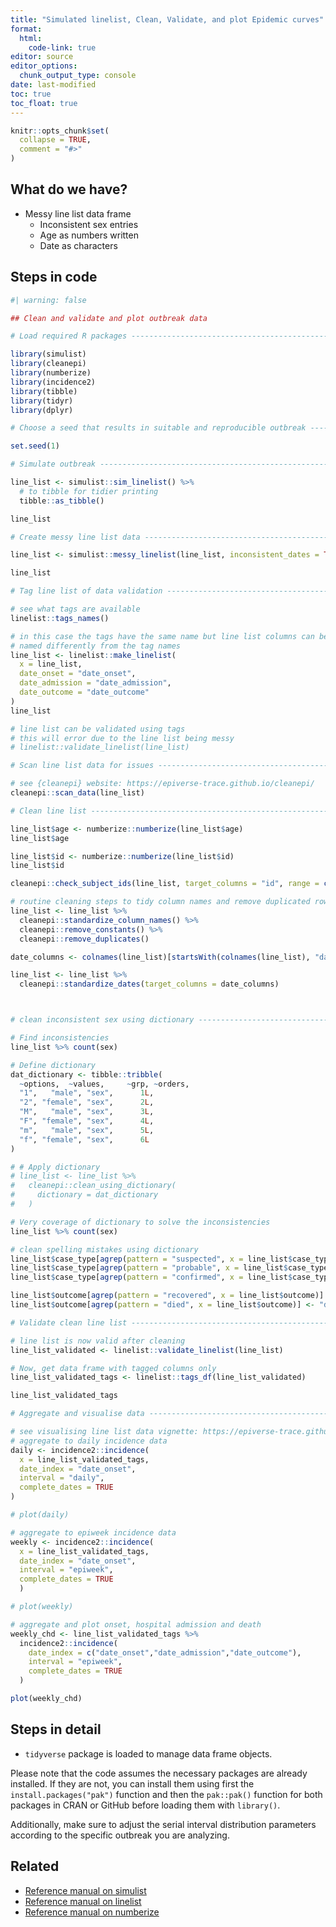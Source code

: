 ```yaml
---
title: "Simulated linelist, Clean, Validate, and plot Epidemic curves"
format: 
  html:
    code-link: true
editor: source
editor_options: 
  chunk_output_type: console
date: last-modified
toc: true
toc_float: true
---
```


```r
knitr::opts_chunk$set(
  collapse = TRUE,
  comment = "#>"
)
```

## What do we have?

- Messy line list data frame
    - Inconsistent sex entries
    - Age as numbers written
    - Date as characters


## Steps in code

```r
#| warning: false

## Clean and validate and plot outbreak data

# Load required R packages ------------------------------------------------

library(simulist)
library(cleanepi)
library(numberize)
library(incidence2)
library(tibble)
library(tidyr)
library(dplyr)

# Choose a seed that results in suitable and reproducible outbreak --------

set.seed(1)

# Simulate outbreak -------------------------------------------------------

line_list <- simulist::sim_linelist() %>% 
  # to tibble for tidier printing
  tibble::as_tibble()

line_list

# Create messy line list data ---------------------------------------------

line_list <- simulist::messy_linelist(line_list, inconsistent_dates = TRUE)

line_list

# Tag line list of data validation ----------------------------------------

# see what tags are available
linelist::tags_names()

# in this case the tags have the same name but line list columns can be
# named differently from the tag names
line_list <- linelist::make_linelist(
  x = line_list,
  date_onset = "date_onset",
  date_admission = "date_admission",
  date_outcome = "date_outcome"
)
line_list

# line list can be validated using tags
# this will error due to the line list being messy
# linelist::validate_linelist(line_list)

# Scan line list data for issues ------------------------------------------

# see {cleanepi} website: https://epiverse-trace.github.io/cleanepi/
cleanepi::scan_data(line_list)

# Clean line list ---------------------------------------------------------

line_list$age <- numberize::numberize(line_list$age)
line_list$age

line_list$id <- numberize::numberize(line_list$id)
line_list$id

cleanepi::check_subject_ids(line_list, target_columns = "id", range = c(1, 350))

# routine cleaning steps to tidy column names and remove duplicated rows
line_list <- line_list %>%
  cleanepi::standardize_column_names() %>%
  cleanepi::remove_constants() %>%
  cleanepi::remove_duplicates()

date_columns <- colnames(line_list)[startsWith(colnames(line_list), "date_")]

line_list <- line_list %>%
  cleanepi::standardize_dates(target_columns = date_columns)



# clean inconsistent sex using dictionary ---------------------------------

# Find inconsistencies
line_list %>% count(sex)

# Define dictionary
dat_dictionary <- tibble::tribble(
  ~options,  ~values,     ~grp, ~orders,
  "1",   "male", "sex",      1L, 
  "2", "female", "sex",      2L,
  "M",   "male", "sex",      3L,
  "F", "female", "sex",      4L,
  "m",   "male", "sex",      5L,
  "f", "female", "sex",      6L
)

# # Apply dictionary
# line_list <- line_list %>% 
#   cleanepi::clean_using_dictionary(
#     dictionary = dat_dictionary
#   )

# Very coverage of dictionary to solve the inconsistencies 
line_list %>% count(sex)

# clean spelling mistakes using dictionary
line_list$case_type[agrep(pattern = "suspected", x = line_list$case_type)] <- "suspected"
line_list$case_type[agrep(pattern = "probable", x = line_list$case_type)] <- "probable"
line_list$case_type[agrep(pattern = "confirmed", x = line_list$case_type)] <- "confirmed"

line_list$outcome[agrep(pattern = "recovered", x = line_list$outcome)] <- "recovered"
line_list$outcome[agrep(pattern = "died", x = line_list$outcome)] <- "died"

# Validate clean line list ------------------------------------------------

# line list is now valid after cleaning
line_list_validated <- linelist::validate_linelist(line_list)

# Now, get data frame with tagged columns only
line_list_validated_tags <- linelist::tags_df(line_list_validated)

line_list_validated_tags

# Aggregate and visualise data --------------------------------------------

# see visualising line list data vignette: https://epiverse-trace.github.io/simulist/articles/vis-linelist.html
# aggregate to daily incidence data
daily <- incidence2::incidence(
  x = line_list_validated_tags,
  date_index = "date_onset",
  interval = "daily",
  complete_dates = TRUE
)

# plot(daily)

# aggregate to epiweek incidence data
weekly <- incidence2::incidence(
  x = line_list_validated_tags,
  date_index = "date_onset",
  interval = "epiweek",
  complete_dates = TRUE
  )

# plot(weekly)

# aggregate and plot onset, hospital admission and death
weekly_chd <- line_list_validated_tags %>% 
  incidence2::incidence(
    date_index = c("date_onset","date_admission","date_outcome"),
    interval = "epiweek",
    complete_dates = TRUE
  )

plot(weekly_chd)
```


## Steps in detail

<!-- OPTIONAL -->

<!-- reduce length of strings with a large language model like chatgpt -->

- `tidyverse` package is loaded to manage data frame objects.

<!-- must: keep to warn users on how to install packages -->

Please note that the code assumes the necessary packages are already installed. If they are not, you can install them using first the `install.packages("pak")` function and then the `pak::pak()` function for both packages in CRAN or GitHub before loading them with `library()`. 

<!-- optional: erase if no assumed distribution is needed -->

Additionally, make sure to adjust the serial interval distribution parameters according to the specific outbreak you are analyzing.

## Related

- [Reference manual on simulist](https://epiverse-trace.github.io/simulist/)
- [Reference manual on linelist](https://epiverse-trace.github.io/linelist/)
- [Reference manual on numberize](https://epiverse-trace.github.io/numberize/)
